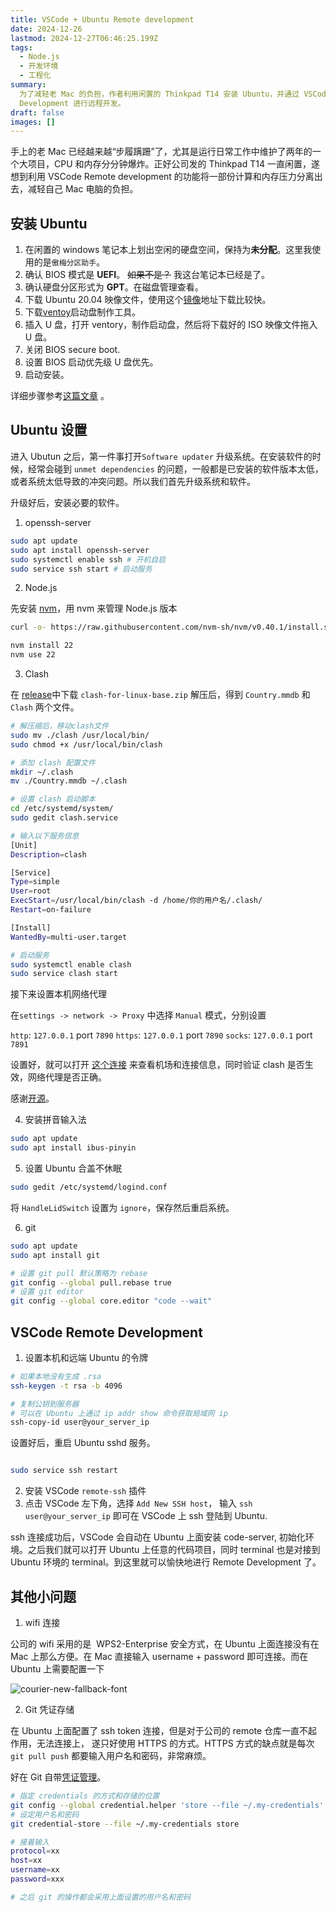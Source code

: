 ```yaml
---
title: VSCode + Ubuntu Remote development
date: 2024-12-26
lastmod: 2024-12-27T06:46:25.199Z
tags:
  - Node.js
  - 开发环境
  - 工程化
summary:
  为了减轻老 Mac 的负担，作者利用闲置的 Thinkpad T14 安装 Ubuntu，并通过 VSCode Remote
  Development 进行远程开发。
draft: false
images: []
---
```


手上的老 Mac 已经越来越“步履蹒跚”了，尤其是运行日常工作中维护了两年的一个大项目，CPU 和内存分分钟爆炸。正好公司发的 Thinkpad T14 一直闲置，遂想到利用 VSCode Remote development 的功能将一部份计算和内存压力分离出去，减轻自己 Mac 电脑的负担。

## 安装 Ubuntu

1. 在闲置的 windows 笔记本上划出空闲的硬盘空间，保持为**未分配**。这里我使用的是`傲梅分区助手`。
2. 确认 BIOS 模式是 **UEFI**。 ~~如果不是？~~ 我这台笔记本已经是了。
3. 确认硬盘分区形式为 **GPT**。在磁盘管理查看。
4. 下载 Ubuntu 20.04 映像文件，使用这个[镜像](https://launchpad.net/ubuntu/+mirror/mirrors.tuna.tsinghua.edu.cn-release)地址下载比较快。
5. 下载[ventoy](https://gitee.com/longpanda/Ventoy/releases/)启动盘制作工具。
6. 插入 U 盘，打开 ventory，制作启动盘，然后将下载好的 ISO 映像文件拖入 U 盘。
7. 关闭 BIOS secure boot.
8. 设置 BIOS 启动优先级 U 盘优先。
9. 启动安装。

详细步骤参考[这篇文章](https://blog.csdn.net/2401_84064328/article/details/137232169) 。

## Ubuntu 设置

进入 Ubutun 之后，第一件事打开`Software updater` 升级系统。在安装软件的时候，经常会碰到 `unmet dependencies` 的问题，一般都是已安装的软件版本太低，或者系统太低导致的冲突问题。所以我们首先升级系统和软件。

升级好后，安装必要的软件。

1. openssh-server

```bash
sudo apt update
sudo apt install openssh-server
sudo systemctl enable ssh # 开机自启
sudo service ssh start # 启动服务
```

2. Node.js

先安装 [nvm](https://github.com/nvm-sh/nvm?tab=readme-ov-file#installing-and-updating)，用 nvm 来管理 Node.js 版本

```bash
curl -o- https://raw.githubusercontent.com/nvm-sh/nvm/v0.40.1/install.sh | bash

nvm install 22
nvm use 22
```

3. Clash

在 [release](https://github.com/afeng616/Build-Cozy-Ubuntu-Environment/releases)中下载 `clash-for-linux-base.zip` 解压后，得到 `Country.mmdb` 和 `Clash` 两个文件。

```bash
# 解压缩后，移动clash文件
sudo mv ./clash /usr/local/bin/
sudo chmod +x /usr/local/bin/clash

# 添加 clash 配置文件
mkdir ~/.clash
mv ./Country.mmdb ~/.clash

# 设置 clash 启动脚本
cd /etc/systemd/system/
sudo gedit clash.service

# 输入以下服务信息
[Unit]
Description=clash

[Service]
Type=simple
User=root
ExecStart=/usr/local/bin/clash -d /home/你的用户名/.clash/
Restart=on-failure

[Install]
WantedBy=multi-user.target

# 启动服务
sudo systemctl enable clash
sudo service clash start
```

接下来设置本机网络代理

在`settings -> network -> Proxy` 中选择 `Manual` 模式，分别设置

`http`: `127.0.0.1` port `7890`
`https`: `127.0.0.1` port `7890`
`socks`: `127.0.0.1` port `7891`

设置好，就可以打开 [这个连接](https://clash.razord.top/#/proxies) 来查看机场和连接信息，同时验证 clash 是否生效，网络代理是否正确。

感谢[开源](https://github.com/afeng616/Build-Cozy-Ubuntu-Environment/blob/master/documents/01-clash%E5%AE%89%E8%A3%85.md)。

4. 安装拼音输入法

```bash
sudo apt update
sudo apt install ibus-pinyin
```

5. 设置 Ubuntu 合盖不休眠

```bash
sudo gedit /etc/systemd/logind.conf
```

将 `HandleLidSwitch` 设置为 `ignore`，保存然后重启系统。

6. git

```bash
sudo apt update
sudo apt install git

# 设置 git pull 默认策略为 rebase
git config --global pull.rebase true
# 设置 git editor
git config --global core.editor "code --wait"
```

## VSCode Remote Development

1. 设置本机和远端 Ubuntu 的令牌

```bash
# 如果本地没有生成 .rsa
ssh-keygen -t rsa -b 4096

# 复制公钥到服务器
# 可以在 Ubuntu 上通过 ip addr show 命令获取局域网 ip
ssh-copy-id user@your_server_ip

```

设置好后，重启 Ubuntu sshd 服务。

```bash

sudo service ssh restart
```

2. 安装 VSCode `remote-ssh` 插件
3. 点击 VSCode 左下角，选择 `Add New SSH host`， 输入 `ssh user@your_server_ip` 即可在 VSCode 上 ssh 登陆到 Ubuntu.

ssh 连接成功后，VSCode 会自动在 Ubuntu 上面安装 code-server, 初始化环境。之后我们就可以打开 Ubuntu 上任意的代码项目，同时 terminal 也是对接到 Ubuntu 环境的 terminal。到这里就可以愉快地进行 Remote Development 了。

## 其他小问题

1. wifi 连接

公司的 wifi 采用的是  WPS2-Enterprise 安全方式，在 Ubuntu 上面连接没有在 Mac 上那么方便。在 Mac 直接输入 username + password 即可连接。而在 Ubuntu 上需要配置一下

<div className="flex justify-center">
  <Image
    alt="courier-new-fallback-font"
    src="/static/images/blog/Pasted image 20241227135820.png"
    width={651}
    height={578}
  />
</div>

2. Git 凭证存储

在 Ubuntu 上面配置了 ssh token 连接，但是对于公司的 remote 仓库一直不起作用，无法连接上，
遂只好使用 HTTPS 的方式。HTTPS 方式的缺点就是每次 `git pull push` 都要输入用户名和密码，非常麻烦。

好在 Git 自带[凭证管理](https://git-scm.com/book/zh/v2/Git-%E5%B7%A5%E5%85%B7-%E5%87%AD%E8%AF%81%E5%AD%98%E5%82%A8)。

```bash
# 指定 credentials 的方式和存储的位置
git config --global credential.helper 'store --file ~/.my-credentials'
# 设定用户名和密码
git credential-store --file ~/.my-credentials store

# 接着输入
protocol=xx
host=xx
username=xx
password=xxx

# 之后 git 的操作都会采用上面设置的用户名和密码
```
